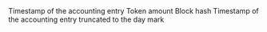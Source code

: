 <ParamField path="period">
Timestamp of the accounting entry
</ParamField>
<ParamField path="amount">
Token amount
</ParamField>
<ParamField path="hash,">
Block hash
</ParamField>
<ParamField path="day,">
Timestamp of the accounting entry truncated to the day mark
</ParamField>
